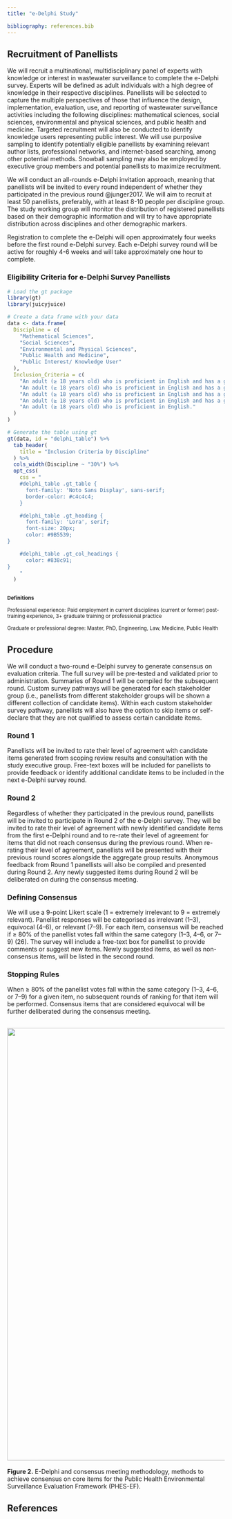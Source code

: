 ```yaml
---
title: "e-Delphi Study"

bibliography: references.bib
---
```


## Recruitment of Panellists

We will recruit a multinational, multidisciplinary panel of experts with knowledge or interest in wastewater surveillance to complete the e-Delphi survey. Experts will be defined as adult individuals with a high degree of knowledge in their respective disciplines. Panellists will be selected to capture the multiple perspectives of those that influence the design, implementation, evaluation, use, and reporting of wastewater surveillance activities including the following disciplines: mathematical sciences, social sciences, environmental and physical sciences, and public health and medicine. Targeted recruitment will also be conducted to identify knowledge users representing public interest. We will use purposive sampling to identify potentially eligible panellists by examining relevant author lists, professional networks, and internet-based searching, among other potential methods. Snowball sampling may also be employed by executive group members and potential panellists to maximize recruitment.

We will conduct an all-rounds e-Delphi invitation approach, meaning that panellists will be invited to every round independent of whether they participated in the previous round @junger2017. We will aim to recruit at least 50 panellists, preferably, with at least 8-10 people per discipline group. The study working group will monitor the distribution of registered panellists based on their demographic information and will try to have appropriate distribution across disciplines and other demographic markers.

Registration to complete the e-Delphi will open approximately four weeks before the first round e-Delphi survey. Each e-Delphi survey round will be active for roughly 4-6 weeks and will take approximately one hour to complete.

### Eligibility Criteria for e-Delphi Survey Panellists

```r

# Load the gt package
library(gt)
library(juicyjuice)

# Create a data frame with your data
data <- data.frame(
  Discipline = c(
    "Mathematical Sciences", 
    "Social Sciences", 
    "Environmental and Physical Sciences",
    "Public Health and Medicine",
    "Public Interest/ Knowledge User"
  ),
  Inclusion_Criteria = c(
    "An adult (≥ 18 years old) who is proficient in English and has a graduate degree in one of the listed specializations, or more than ≥ 3 years of professional experience, or ≥ 2 peer-reviewed publications relating to wastewater surveillance.",
    "An adult (≥ 18 years old) who is proficient in English and has a graduate degree in one of the listed specializations, or more than ≥ 3 years of professional experience, or has relevant lived experience.",
    "An adult (≥ 18 years old) who is proficient in English and has a graduate degree in one of the listed specializations, or more than ≥ 3 years of professional experience, or ≥ 2 peer-reviewed publications relating to wastewater surveillance.",
    "An adult (≥ 18 years old) who is proficient in English and has a graduate degree in one of the listed specializations, or more than ≥ 3 years of professional experience, or ≥ 2 peer-reviewed publications relating to wastewater surveillance.",
    "An adult (≥ 18 years old) who is proficient in English."
  )
)

# Generate the table using gt
gt(data, id = "delphi_table") %>%
  tab_header(
    title = "Inclusion Criteria by Discipline"
  ) %>%
  cols_width(Discipline ~ "30%") %>%
  opt_css(
    css = "
    #delphi_table .gt_table {
      font-family: 'Noto Sans Display', sans-serif;
      border-color: #c4c4c4;
    }

    #delphi_table .gt_heading {
      font-family: 'Lora', serif;
      font-size: 20px;
      color: #9B5539;
}

    #delphi_table .gt_col_headings {
      color: #838c91;
}
    "
  )



```

<sup>**Definitions**</sup>

<sup>Professional experience: Paid employment in current disciplines (current or former) post-training experience, 3+ graduate training or professional practice</sup> 

<sup>Graduate or professional degree: Master, PhD, Engineering, Law, Medicine, Public Health</sup>

## Procedure

We will conduct a two-round e-Delphi survey to generate consensus on evaluation criteria. The full survey will be pre-tested and validated prior to administration. Summaries of Round 1 will be compiled for the subsequent round. Custom survey pathways will be generated for each stakeholder group (i.e., panellists from different stakeholder groups will be shown a different collection of candidate items). Within each custom stakeholder survey pathway, panellists will also have the option to skip items or self-declare that they are not qualified to assess certain candidate items.

### Round 1

Panellists will be invited to rate their level of agreement with candidate items generated from scoping review results and consultation with the study executive group. Free-text boxes will be included for panellists to provide feedback or identify additional candidate items to be included in the next e-Delphi survey round.

### Round 2

Regardless of whether they participated in the previous round, panellists will be invited to participate in Round 2 of the e-Delphi survey. They will be invited to rate their level of agreement with newly identified candidate items from the first e-Delphi round and to re-rate their level of agreement for items that did not reach consensus during the previous round. When re-rating their level of agreement, panellists will be presented with their previous round scores alongside the aggregate group results. Anonymous feedback from Round 1 panellists will also be compiled and presented during Round 2. Any newly suggested items during Round 2 will be deliberated on during the consensus meeting.

### Defining Consensus

We will use a 9-point Likert scale (1 = extremely irrelevant to 9 = extremely relevant). Panellist responses will be categorised as irrelevant (1--3), equivocal (4--6), or relevant (7--9). For each item, consensus will be reached if ≥ 80% of the panellist votes fall within the same category (1--3, 4--6, or 7--9) (26). The survey will include a free-text box for panellist to provide comments or suggest new items. Newly suggested items, as well as non-consensus items, will be listed in the second round.

### Stopping Rules

When ≥ 80% of the panellist votes fall within the same category (1--3, 4--6, or 7--9) for a given item, no subsequent rounds of ranking for that item will be performed. Consensus items that are considered equivocal will be further deliberated during the consensus meeting.

## ![](images/Delphi_Consensus_Process%20-%20website.svg){fig-align="center" width="1000"}

[**Figure 2.** E-Delphi and consensus meeting methodology, methods to achieve consensus on core items for the Public Health Environmental Surveillance Evaluation Framework (PHES-EF).]{.caption}

## References

::: {#refs}
:::
